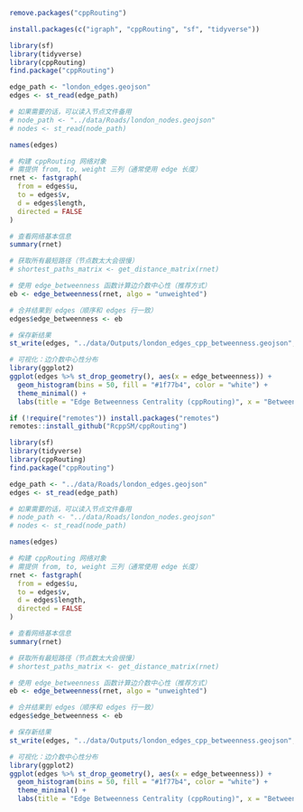 ```r
remove.packages("cppRouting")


```
```r
install.packages(c("igraph", "cppRouting", "sf", "tidyverse"))
```

```r
library(sf)
library(tidyverse)
library(cppRouting)
find.package("cppRouting")

```

```r
edge_path <- "london_edges.geojson"
edges <- st_read(edge_path)

# 如果需要的话，可以读入节点文件备用
# node_path <- "../data/Roads/london_nodes.geojson"
# nodes <- st_read(node_path)

names(edges)
```

```r
# 构建 cppRouting 网络对象
# 需提供 from, to, weight 三列（通常使用 edge 长度）
rnet <- fastgraph(
  from = edges$u,
  to = edges$v,
  d = edges$length,
  directed = FALSE
)

# 查看网络基本信息
summary(rnet)
```

```r
# 获取所有最短路径（节点数太大会很慢）
# shortest_paths_matrix <- get_distance_matrix(rnet)

# 使用 edge_betweenness 函数计算边介数中心性（推荐方式）
eb <- edge_betweenness(rnet, algo = "unweighted")

# 合并结果到 edges（顺序和 edges 行一致）
edges$edge_betweenness <- eb
```

```r
# 保存新结果
st_write(edges, "../data/Outputs/london_edges_cpp_betweenness.geojson", delete_dsn = TRUE)
```

```r
# 可视化：边介数中心性分布
library(ggplot2)
ggplot(edges %>% st_drop_geometry(), aes(x = edge_betweenness)) +
  geom_histogram(bins = 50, fill = "#1f77b4", color = "white") +
  theme_minimal() +
  labs(title = "Edge Betweenness Centrality (cppRouting)", x = "Betweenness", y = "Count")
```



```r

if (!require("remotes")) install.packages("remotes")
remotes::install_github("RcppSM/cppRouting")


```

```r
library(sf)
library(tidyverse)
library(cppRouting)
find.package("cppRouting")

```

```r
edge_path <- "../data/Roads/london_edges.geojson"
edges <- st_read(edge_path)

# 如果需要的话，可以读入节点文件备用
# node_path <- "../data/Roads/london_nodes.geojson"
# nodes <- st_read(node_path)

names(edges)
```

```r
# 构建 cppRouting 网络对象
# 需提供 from, to, weight 三列（通常使用 edge 长度）
rnet <- fastgraph(
  from = edges$u,
  to = edges$v,
  d = edges$length,
  directed = FALSE
)

# 查看网络基本信息
summary(rnet)
```

```r
# 获取所有最短路径（节点数太大会很慢）
# shortest_paths_matrix <- get_distance_matrix(rnet)

# 使用 edge_betweenness 函数计算边介数中心性（推荐方式）
eb <- edge_betweenness(rnet, algo = "unweighted")

# 合并结果到 edges（顺序和 edges 行一致）
edges$edge_betweenness <- eb
```

```r
# 保存新结果
st_write(edges, "../data/Outputs/london_edges_cpp_betweenness.geojson", delete_dsn = TRUE)
```

```r
# 可视化：边介数中心性分布
library(ggplot2)
ggplot(edges %>% st_drop_geometry(), aes(x = edge_betweenness)) +
  geom_histogram(bins = 50, fill = "#1f77b4", color = "white") +
  theme_minimal() +
  labs(title = "Edge Betweenness Centrality (cppRouting)", x = "Betweenness", y = "Count")
```
